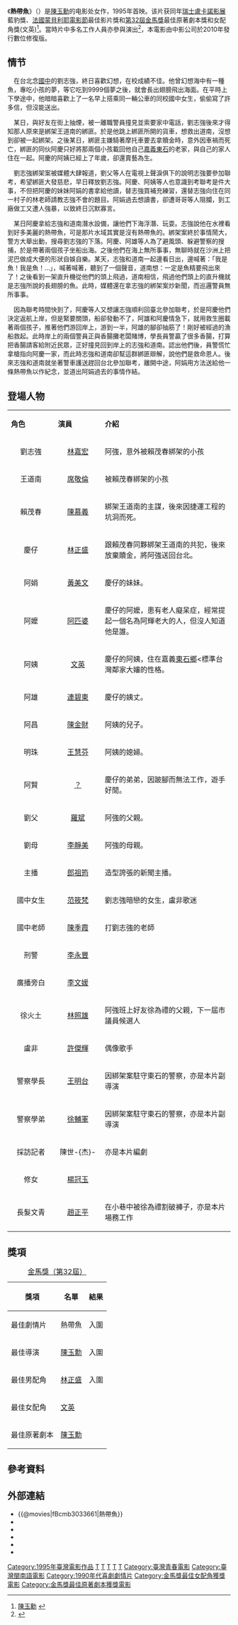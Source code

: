 {{hatnote|本条目的主题不是2019年新加坡电影《[[热带雨_(电影)|热带雨]]》。}}
{{Infobox Film
| name               = 熱帶魚
| original_name      = {{lang|en|Tropical Fish}}
| image              = 
| caption            = 
| director           = [[陳玉勳|陳玉勳]]
| producer           = [[鍾湖濱|鍾湖濱]]
| writer             = [[陳玉勳|陳玉勳]]
| starring           = [[文英|文英]]、[[林嘉宏|林嘉宏]]、 [[連碧東|連碧東]]、[[林正盛|林正盛]] <small>、[[阿匹婆|阿匹婆]]、[[羅斌|羅斌]]、[[李靜美|李靜美]]、[[郎祖筠|郎祖筠]]、[[陳慕義|陳慕義]]</small>
| music              = [[于光彥|-{于}-光彥]]
| cinematography     = [[廖本榕|廖本榕]]、[[宋文忠|宋文忠]]、[[張信如|張信如]]、[[吳堅英|吳堅英]]
| editing            = [[雷震卿|雷震卿]]
| production_company = [[中央電影公司|中央電影公司]]  <small>'''出品'''</small><br/>[[稻田電影工作室|稻田電影工作室]] <small>'''出品'''</small>
| distributor        = [[中央電影公司|中央電影公司]]
| released           = {{film date|1995|8}}
| runtime            = 109分钟
| country            = {{TW}}
| awards             = 
| language           = [[漢語|國語]]、[[台語|台語]]
| budget             = 
| gross              = 
}}
《'''熱帶魚'''》（{{lang-en|'''Tropical Fish'''}}）是[[陳玉勳|陳玉勳]]的电影处女作，1995年首映。该片获同年[[瑞士|瑞士]][[盧卡諾影展|盧卡諾影展]]藍豹獎、[[法國|法國]][[蒙貝利耶電影節|蒙貝利耶電影節]]最佳影片獎和[[第32屆金馬獎|第32屆金馬獎]]最佳原著劇本獎和女配角獎(文英)<ref>[http://movie.cca.gov.tw/files/16-1000-1406.php 陳玉勳] {{webarchive|url=https://web.archive.org/web/20120302230802/http://movie.cca.gov.tw/files/16-1000-1406.php |date=2012-03-02 }}</ref>。當時片中多名工作人員亦參與演出<ref>{{Cite web |url=http://www.gamebase.com.tw/forum_2015/34001/topic/92094061/1 |title=文英阿姨為扮巨蛇娘娘　《熱帶魚》片廠發飆大罵陳玉勳導演　趙正平「戲」啟蒙　長髮耍「娘」扮文青　《我們的。影展》重現爆笑演出 |access-date=2016-11-30 |archive-date=2020-04-08 |archive-url=https://web.archive.org/web/20200408050949/http://www.gamebase.com.tw/forum_2015/34001/topic/92094061/1 |dead-url=no }}</ref>，本電影由中影公司於2010年發行數位修復版。

==情节==
　在台北念[[臺灣國中教育|國中]]的劉志強，終日喜歡幻想，在校成績不佳。他曾幻想海中有一種魚，專吃小孩的夢，等它吃到9999個夢之後，就會長出翅膀飛出海面。在平時上下學途中，他暗暗喜歡上了一名早上搭乘同一輛公車的同校國中女生，偷偷寫了許多信，但沒能送出。

　某日，與好友在街上抽煙，被一離職警員撞見並索要家中電話，劉志強後來才得知那人原來是綁架王道南的綁匪。於是他跳上綁匪所開的貨車，想救出道南，沒想到卻被一起綁架。之後某日，綁匪主嫌騎著摩托車要去拿贖金時，意外因車禍而死亡，綁匪的同伙阿慶只好將那兩個小孩載回他自己[[嘉義縣|嘉義]][[東石鄉_(台灣)|東石]]的老家，與自己的家人住在一起。阿慶的阿姨已經上了年歲，卻還賣藝為生。

　劉志強綁架案被媒體大肆報道，劉父等人在電視上聲淚俱下的說明志強要參加聯考，希望綁匪大發慈悲，早日釋放劉志強。阿慶、阿姨等人也意識到考聯考是件大事，不但把阿慶的妹妹阿娟的書拿給他讀，替志強買補充練習，還替志強向住在同一村子的林老師請教志強不會的題目。阿娟過去想讀書，卻遭哥哥等人阻攔，到工廠做工又遭人強暴，以致終日沉默寡言。

　某日阿慶拿給志強和道南潛水設備，讓他們下海浮潛、玩耍。志強說他在水裡看到好多美麗的熱帶魚，可是那片水域其實是沒有熱帶魚的。綁架案終於事情鬧大，警方大舉出動，搜尋劉志強的下落。阿慶、阿雄等人為了避風頭、躲避警察的搜捕，於是帶著兩個孩子坐船出海。之後他們在海上無所事事，無聊時就在沙洲上把泥巴做成大便的形狀自娛自樂。某天，志強和道南一起邊看日出，邊喊著：「我是魚！我是魚！…」，喊著喊著，聽到了一個聲音，道南想：一定是魚精要飛出來了！之後看到一架直升機從他們的頭上飛過，道南相信，飛過他們頭上的直升機就是志強所說的長翅膀的魚。此時，媒體還在拿志強的綁架案炒新聞，而巡邏警員無所事事。

　因為聯考時間快到了，阿慶等人又想讓志強順利回臺北參加聯考，於是阿慶他們決定返航上岸，但是緊要關頭，船卻發動不了，阿雄和阿慶情急下，就用救生圈載著兩個孩子，推著他們游回岸上，游到一半，阿雄的腳卻抽筋了！剛好被經過的漁船救起。此時岸上的兩個警員正與香腸攤老闆賭博，學長員警贏了很多香腸，打算把香腸請客給附近民眾，正好撞見回到岸上的志強和道南。認出他們後，員警慌忙拿槍指向阿慶一家，而此時志強和道南卻幫這群綁匪辯解，說他們是救命恩人。後來志強和道南就坐著警車護送趕回台北參加聯考，離開中途，阿娟用方法送給他一條熱帶魚以作紀念，並道出阿娟過去的事情作結。

== 登場人物 ==
{|class="wikitable" width="90%" 
|- style="background:green; color:snow" align=center 
|style="width:90px"|'''角色'''||style="width:90px"|'''演員'''||'''介紹'''
|- 
|<center>劉志強||<center>[[林嘉宏|林嘉宏]]||阿強，意外被賴茂春綁架的小孩
|-
|<center>王道南||<center>[[席敬倫|席敬倫]]||被賴茂春綁架的小孩
|-
|<center>賴茂春||<center>[[陳慕義|陳慕義]]||綁架王道南的主謀，後來因捷運工程的坑洞而死。
|-
|<center>慶仔||<center>[[林正盛|林正盛]]||跟賴茂春同夥綁架王道南的共犯，後來放棄贖金，將阿強送回台北。
|-
|<center>阿娟||<center>[[黃美文|黃美文]]||慶仔的妹妹。
|-
|<center>阿嬤||<center>[[阿匹婆|阿匹婆]]||慶仔的阿嬤，患有老人癡呆症，經常提起一個名為阿輝老大的人，但沒人知道他是誰。
|-
|<center>阿姨||<center>[[文英|文英]]||慶仔的阿姨，住在嘉義[[東石鄉_(台灣)|東石鄉]]<標準台灣鄰家大嬸的性格。
|-
|<center>阿雄||<center>[[連碧東|連碧東]]||慶仔的姨丈。
|-
|<center>阿昌||<center>[[陳金財|陳金財]]||阿姨的兒子。
|-
|<center>明珠||<center>[[王慧芬|王慧芬]]||阿姨的媳婦。
|-
|<center>阿賢||<center>[[？|？]]||慶仔的弟弟，因跛腳而無法工作，遊手好閒。
|-
|<center>劉父||<center>[[羅斌|羅斌]]||阿強的父親。
|-
|<center>劉母||<center>[[李靜美|李靜美]]||阿強的母親。
|-
|<center>主播||<center>[[郎祖筠|郎祖筠]]||造型誇張的新聞主播。
|-
|<center>國中女生||<center>[[范筱梵|范筱梵]]||劉志強暗戀的女生，盧非歌迷
|-
|<center>國中老師||<center>[[陳季霞|陳季霞]]||打劉志強的老師
|-
|<center>刑警||<center>[[李永豐|李永豐]]||
|-
|<center>廣播旁白||<center>[[李文媛|李文媛]]||
|-
|<center>徐火土||<center>[[林照雄|林照雄]]||阿強班上好友徐為禮的父親，下一屆市議員候選人
|-
|<center>盧非||<center>[[許傑輝|許傑輝]]||偶像歌手
|-
|<center>警察學長||<center>[[王明台|王明台]]||因綁架案駐守東石的警察，亦是本片副導演
|-
|<center>警察學弟||<center>[[徐輔軍|徐輔軍]]||因綁架案駐守東石的警察，亦是本片副導演
|-
|<center>採訪記者||<center>陳世-{杰}-||亦是本片編劇
|-
|<center>修女||<center>[[楊冠玉|楊冠玉]]||
|-
|<center>長髮文青||<center>[[趙正平|趙正平]]||在小巷中被徐為禮割破褲子，亦是本片場務工作
|}

==獎項==
{|class="wikitable" width="350px"
|+[[第32屆金馬獎|金馬獎（第32屆）]]
!獎項!!名單!!結果
|-
|最佳劇情片||熱帶魚||align=center|入圍
|-
|最佳導演||[[陳玉勳|陳玉勳]]||align=center|入圍
|-
|最佳男配角||[[林正盛|林正盛]]||align=center|入圍
|-
|最佳女配角||[[文英|文英]]||{{won}}
|-
|最佳原著劇本||[[陳玉勳|陳玉勳]]||{{won}}
|}

==參考資料==
<references/>

==外部連結==
*{{@movies|fBcmb3033661|熱帶魚}}
*{{hkmdb title|12537|熱帶魚}}
*{{douban|title=熱帶魚}}
*{{Mtime|19593|熱帶魚}}
*{{Amg movie|134995|熱帶魚}}
*{{imdb title|0117970|熱帶魚}}

{{Portal bar|台灣|電影}}

[[Category:1995年臺灣電影作品|Category:1995年臺灣電影作品]]
[[Category:台灣劇情片|T]]
[[Category:華語電影|T]]
[[Category:中影公司電影|T]]
[[Category:陳玉勳電影|T]]
[[Category:臺灣導演處女作|T]]
[[Category:臺灣青春電影|Category:臺灣青春電影]]
[[Category:臺灣閩南語電影|Category:臺灣閩南語電影]]
[[Category:1990年代喜劇劇情片|Category:1990年代喜劇劇情片]]
[[Category:金馬獎最佳女配角獲獎電影|Category:金馬獎最佳女配角獲獎電影]]
[[Category:金馬獎最佳原著劇本獲獎電影|Category:金馬獎最佳原著劇本獲獎電影]]